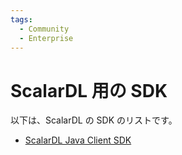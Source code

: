 ```yaml
---
tags:
  - Community
  - Enterprise
---
```


# ScalarDL 用の SDK


<TranslationBanner />

以下は、ScalarDL の SDK のリストです。

- [ScalarDL Java Client SDK](scalardl-java-client-sdk/README.mdx)
